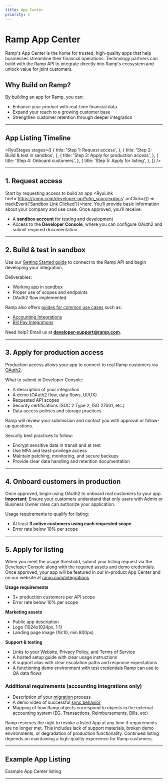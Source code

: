 ```yaml
---
title: App Center
priority: 1
---
```



# Ramp App Center

Ramp's App Center is the home for trusted, high-quality apps that help businesses streamline their financial operations. Technology partners can build with the Ramp API to integrate directly into Ramp's ecosystem and unlock value for joint customers.

## Why Build on Ramp?

By building an app for Ramp, you can:
- Enhance your product with real-time financial data
- Expand your reach to a growing customer base
- Strengthen customer retention through deeper integration

---

## App Listing Timeline

<RyuStages
  stages={[
    {
      title: 'Step 1: Request access',
    },
    {
      title: 'Step 2: Build & test in sandbox',
    },
    {
      title: 'Step 3: Apply for production access',
    },
    {
      title: 'Step 4: Onboard customers',
    },
    {
      title: 'Step 5: Apply for listing',
    },
  ]}
/>

---

## 1. Request access

Start by requesting access to build an app <RyuLink href='https://ramp.com/developer-api?utm_source=docs' onClick={() => trackEvent('Sandbox Link Clicked')}>here</RyuLink>. You’ll provide basic information about your company and use case. Once approved, you’ll receive:

- A **sandbox account** for testing and development
- Access to the **Developer Console**, where you can configure OAuth2 and submit required documentation

---

## 2. Build & test in sandbox

Use our [Getting Started guide](/developer-api/v1/guides/getting-started) to connect to the Ramp API and begin developing your integration.

Deliverables:
- Working app in sandbox
- Proper use of scopes and endpoints
- OAuth2 flow implemented

Ramp also offers [guides for common use cases](/developer-api/v1/guides/) such as:
- [Accounting Integrations](/developer-api/v1/guides/accounting)
- [Bill Pay Integrations](/developer-api/v1/guides/bill-pay)

Need help? Email us at **developer-support@ramp.com**.

---

## 3. Apply for production access

Production access allows your app to connect to real Ramp customers via [OAuth2](/developer-api/v1/guides/getting-started#-authorization-code-for-multi-customer-apps).

What to submit in Developer Console:
- A description of your integration
- A demo (OAuth2 flow, data flows, UI/UX)
- Requested API scopes
- Security certifications (SOC 2 Type 2, ISO 27001, etc.)
- Data access policies and storage practices

Ramp will review your submission and contact you with approval or follow-up questions.

Security best practices to follow:
- Encrypt sensitive data in transit and at rest
- Use MFA and least-privilege access
- Maintain patching, monitoring, and secure backups
- Provide clear data handling and retention documentation

---

## 4. Onboard customers in production

Once approved, begin using OAuth2 to onboard real customers to your app. **Important**: Ensure your customers understand that only users with Admin or Business Owner roles can authorize your application.

Usage requirements to qualify for listing:
- At least **3 active customers using each requested scope**
- Error rate below 10% per scope

---

## 5. Apply for listing

When you meet the usage threshold, submit your listing request via the Developer Console along with the required assets and demo credentials. Once approved, your app will be featured in our in-product App Center and on our website at [ramp.com/integrations](https://www.ramp.com/integrations)

**Usage requirements**
- 3+ production customers per API scope
- Error rate below 10% per scope

**Marketing assets**
- Public app description
- Logo (1024x1024px, 1:1)
- Landing page image (16:10, min 800px)

**Support & testing**
- Links to your Website, Privacy Policy, and Terms of Service
- A hosted setup guide with clear usage instructions
- A support alias with clear escalation paths and response expectations
- A functioning demo environment with test credentials Ramp can use to QA data flows

### Additional requirements (accounting integrations only)

- Description of your [migration](/developer-api/v1/guides/accounting#migration) process
- A demo video of successful [sync behavior](/developer-api/v1/guides/accounting#object-sync)
- Mapping of how Ramp objects correspond to objects in the external accounting system (EG. Transactions, Reimbursements, Bills, etc)

Ramp reserves the right to revoke a listed App at any time if requirements are no longer met. This includes lack of support materials, broken demo environments, or degradation of production functionality. Continued listing depends on maintaining a high-quality experience for Ramp customers.

---

## Example App Listing

<RyuImage src={Listing} />
<RyuBreak />
<RyuText.p color='hushed' align='center'>Example App Center listing</RyuText.p>

---